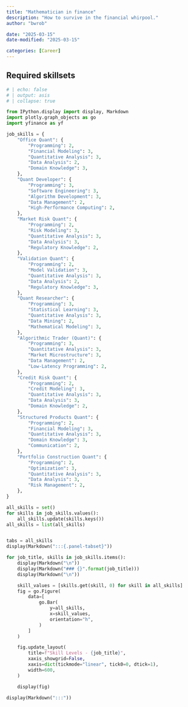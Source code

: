 ```yaml
---
title: "Mathematician in finance"
description: "How to survive in the financial whirpool."
author: "bwrob"

date: "2025-03-15"
date-modified: "2025-03-15"

categories: [Career]
---
```


## Required skillsets
```python
# | echo: false
# | output: asis
# | collapse: true

from IPython.display import display, Markdown
import plotly.graph_objects as go
import yfinance as yf

job_skills = {
    "Office Quant": {
        "Programming": 2,
        "Financial Modeling": 3,
        "Quantitative Analysis": 3,
        "Data Analysis": 2,
        "Domain Knowledge": 3,
    },
    "Quant Developer": {
        "Programming": 3,
        "Software Engineering": 3,
        "Algorithm Development": 3,
        "Data Management": 2,
        "High-Performance Computing": 2,
    },
    "Market Risk Quant": {
        "Programming": 2,
        "Risk Modeling": 3,
        "Quantitative Analysis": 3,
        "Data Analysis": 3,
        "Regulatory Knowledge": 2,
    },
    "Validation Quant": {
        "Programming": 2,
        "Model Validation": 3,
        "Quantitative Analysis": 3,
        "Data Analysis": 2,
        "Regulatory Knowledge": 3,
    },
    "Quant Researcher": {
        "Programming": 3,
        "Statistical Learning": 3,
        "Quantitative Analysis": 3,
        "Data Mining": 2,
        "Mathematical Modeling": 3,
    },
    "Algorithmic Trader (Quant)": {
        "Programming": 3,
        "Quantitative Analysis": 3,
        "Market Microstructure": 3,
        "Data Management": 2,
        "Low-Latency Programming": 2,
    },
    "Credit Risk Quant": {
        "Programming": 2,
        "Credit Modeling": 3,
        "Quantitative Analysis": 3,
        "Data Analysis": 3,
        "Domain Knowledge": 2,
    },
    "Structured Products Quant": {
        "Programming": 2,
        "Financial Modeling": 3,
        "Quantitative Analysis": 3,
        "Domain Knowledge": 3,
        "Communication": 2,
    },
    "Portfolio Construction Quant": {
        "Programming": 2,
        "Optimization": 3,
        "Quantitative Analysis": 3,
        "Data Analysis": 3,
        "Risk Management": 2,
    },
}

all_skills = set()
for skills in job_skills.values():
    all_skills.update(skills.keys())
all_skills = list(all_skills)


tabs = all_skills
display(Markdown(":::{.panel-tabset}"))

for job_title, skills in job_skills.items():
    display(Markdown("\n"))
    display(Markdown("### {}".format(job_title)))
    display(Markdown("\n"))

    skill_values = [skills.get(skill, 0) for skill in all_skills]
    fig = go.Figure(
        data=[
            go.Bar(
                y=all_skills,
                x=skill_values,
                orientation="h",
            )
        ]
    )

    fig.update_layout(
        title=f"Skill Levels - {job_title}",
        xaxis_showgrid=False,
        xaxis=dict(tickmode="linear", tick0=0, dtick=1),
        width=600,
    )

    display(fig)

display(Markdown(":::"))
```
